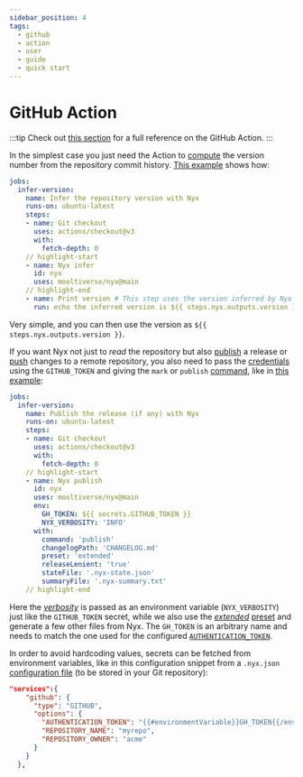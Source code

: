 ```yaml
---
sidebar_position: 4
tags:
  - github
  - action
  - user
  - guide
  - quick start
---
```


# GitHub Action

:::tip
Check out [this section](../introduction/usage.mdx#using-the-github-action) for a full reference on the GitHub Action.
:::

In the simplest case you just need the Action to [compute](../introduction/how-nyx-works.mdx#infer) the version number from the repository commit history. [This example](https://github.com/mooltiverse/nyx/blob/main/.github/workflows/example-get-version-using-action.yml) shows how:

```yaml
jobs:
  infer-version:
    name: Infer the repository version with Nyx
    runs-on: ubuntu-latest
    steps:
    - name: Git checkout
      uses: actions/checkout@v3
      with:
        fetch-depth: 0
    // highlight-start
    - name: Nyx infer
      id: nyx
      uses: mooltiverse/nyx@main
    // highlight-end
    - name: Print version # This step uses the version inferred by Nyx
      run: echo the inferred version is ${{ steps.nyx.outputs.version }}
```

Very simple, and you can then use the version as `${{ steps.nyx.outputs.version }}`.

If you want Nyx not just to *read* the repository but also [publish](../introduction/how-nyx-works.mdx#publish) a release or [push](../introduction/how-nyx-works.mdx#mark) changes to a remote repository, you also need to pass the [credentials](../configuration-reference/services.mdx#github-configuration-options) using the `GITHUB_TOKEN` and giving the `mark` or `publish` [command](../introduction/how-nyx-works.mdx), like in [this example](https://github.com/mooltiverse/nyx/blob/main/.github/workflows/example-publish-uning-action.yml):

```yaml
jobs:
  infer-version:
    name: Publish the release (if any) with Nyx
    runs-on: ubuntu-latest
    steps:
    - name: Git checkout
      uses: actions/checkout@v3
      with:
        fetch-depth: 0
    // highlight-start
    - name: Nyx publish
      id: nyx
      uses: mooltiverse/nyx@main
      env:
        GH_TOKEN: ${{ secrets.GITHUB_TOKEN }}
        NYX_VERBOSITY: 'INFO'
      with:
        command: 'publish'
        changelogPath: 'CHANGELOG.md'
        preset: 'extended'
        releaseLenient: 'true'
        stateFile: '.nyx-state.json'
        summaryFile: '.nyx-summary.txt'
    // highlight-end
```

Here the [*verbosity*](../configuration-reference/global-options.mdx#verbosity) is passed as an environment variable (`NYX_VERBOSITY`) just like the `GITHUB_TOKEN` secret, while we also use the [*extended*](../configuration-presets/extended.mdx) [preset](../configuration-presets/index.md) and generate a few other files from Nyx. The `GH_TOKEN` is an arbitrary name and needs to match the one used for the configured [`AUTHENTICATION_TOKEN`](https://mooltiverse.github.io/nyx/docs/user/configuration-reference/services/#github-configuration-options).

In order to avoid hardcoding values, secrets can be fetched from environment variables, like in this configuration snippet from a `.nyx.json` [configuration file](../configuration-reference/global-options.mdx#configuration-file) (to be stored in your Git repository):

```json
"services":{
    "github": {
      "type": "GITHUB",
      "options": {
        "AUTHENTICATION_TOKEN": "{{#environmentVariable}}GH_TOKEN{{/environmentVariable}}",
        "REPOSITORY_NAME": "myrepo",
        "REPOSITORY_OWNER": "acme"
      }
    }
  },
```
